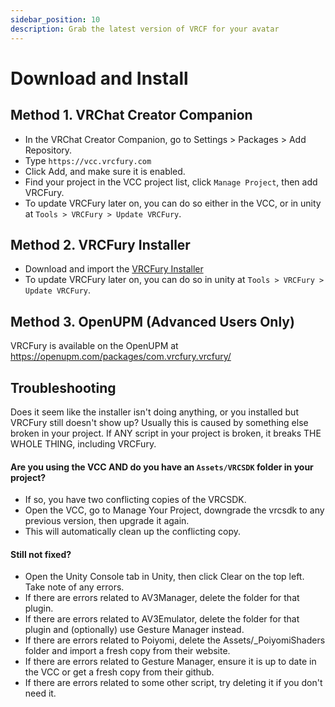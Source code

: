 ---
sidebar_position: 10
description: Grab the latest version of VRCF for your avatar
---

# Download and Install

## Method 1. VRChat Creator Companion

* In the VRChat Creator Companion, go to Settings > Packages > Add Repository.
* Type `https://vcc.vrcfury.com`
* Click Add, and make sure it is enabled.
* Find your project in the VCC project list, click `Manage Project`, then add VRCFury.
* To update VRCFury later on, you can do so either in the VCC, or in unity at `Tools > VRCFury > Update VRCFury`.

## Method 2. VRCFury Installer

* Download and import the [VRCFury Installer](https://vrcfury.com/installer)
* To update VRCFury later on, you can do so in unity at `Tools > VRCFury > Update VRCFury`.

## Method 3. OpenUPM (Advanced Users Only)

VRCFury is available on the OpenUPM at https://openupm.com/packages/com.vrcfury.vrcfury/

<!--
## How to remove / uninstall

* `Tools > VRCFury > Uninstall VRCFury`
* If that doesn't work, or the menu is missing entirely, go into Unity's `Package Manager` tab and remove all the VRCFury packages. **Remove the VRCFury Updater FIRST** so it doesn't try to reinstall the rest.
-->

## Troubleshooting

Does it seem like the installer isn't doing anything, or you installed but VRCFury still doesn't show up? Usually this is
caused by something else broken in your project. If ANY script in your project is broken, it breaks THE WHOLE THING, including
VRCFury.

#### Are you using the VCC **AND** do you have an `Assets/VRCSDK` folder in your project?

* If so, you have two conflicting copies of the VRCSDK.
* Open the VCC, go to Manage Your Project, downgrade the vrcsdk to any previous version, then upgrade it again.
* This will automatically clean up the conflicting copy.

#### Still not fixed?

* Open the Unity Console tab in Unity, then click Clear on the top left. Take note of any errors.
* If there are errors related to AV3Manager, delete the folder for that plugin.
* If there are errors related to AV3Emulator, delete the folder for that plugin and (optionally) use Gesture Manager instead.
* If there are errors related to Poiyomi, delete the Assets/_PoiyomiShaders folder and import a fresh copy from their website.
* If there are errors related to Gesture Manager, ensure it is up to date in the VCC or get a fresh copy from their github.
* If there are errors related to some other script, try deleting it if you don't need it.

